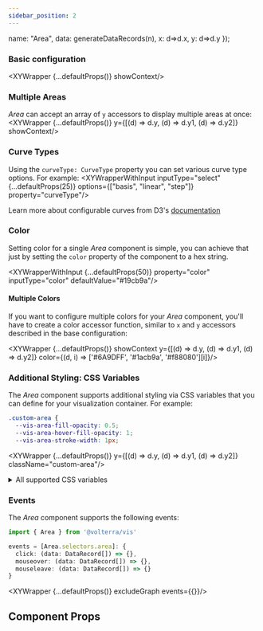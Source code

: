 ```yaml
---
sidebar_position: 2
---
```



  name: "Area",
  data: generateDataRecords(n),
  x: d=>d.x,
  y: d=>d.y
});

### Basic configuration
<XYWrapper {...defaultProps()} showContext/>

### Multiple Areas
_Area_ can accept an array of `y` accessors to display multiple areas at once:
<XYWrapper {...defaultProps()} y={[(d) => d.y, (d) => d.y1, (d) => d.y2]} showContext/>

### Curve Types
Using the `curveType: CurveType` property you can set various curve type options. For example:
<XYWrapperWithInput inputType="select" {...defaultProps(25)} options={["basis", "linear", "step"]} property="curveType"/>

Learn more about configurable curves from D3's [documentation](https://github.com/d3/d3-shape#curves)

### Color
Setting color for a single _Area_ component is simple, you can achieve that just by setting the `color` property of the component to a hex string.

<XYWrapperWithInput {...defaultProps(50)} property="color" inputType="color" defaultValue="#19cb9a"/>

#### Multiple Colors
If you want to configure multiple colors for your _Area_ component, you'll have to create a color accessor function, similar to `x` and `y` accessors
described in the base configuration:

<XYWrapper {...defaultProps()} showContext y={[(d) => d.y, (d) => d.y1, (d) => d.y2]} color={(d, i) => ['#6A9DFF', '#1acb9a', '#f88080'][i]}/>

### Additional Styling: CSS Variables
The _Area_ component supports additional styling via CSS variables that you can define for your visualization container. For example:

```css title="styles.css"
.custom-area {
  --vis-area-fill-opacity: 0.5;
  --vis-area-hover-fill-opacity: 1;
  --vis-area-stroke-width: 1px;
```
<XYWrapper {...defaultProps()} y={[(d) => d.y, (d) => d.y1, (d) => d.y2]} className="custom-area"/>

<details>
  <summary>All supported CSS variables</summary>
  <CodeBlock language="css">
    {`--vis-area-cursor
--vis-area-fill-opacity
--vis-area-stroke-width
--vis-area-stroke-dasharray
--vis-area-stroke-opacity
--vis-area-hover-fill-opacity
--vis-area-hover-stroke-width`}
  </CodeBlock>
</details>

### Events

The _Area_ component supports the following events:
```ts
import { Area } from '@volterra/vis'

events = [Area.selectors.area]: {
  click: (data: DataRecord[]) => {},
  mouseover: (data: DataRecord[]) => {},
  mouseleave: (data: DataRecord[]) => {}
}
```
<XYWrapper {...defaultProps()} excludeGraph events={{}}/>

## Component Props
<PropTable name="VisArea"></PropTable>

